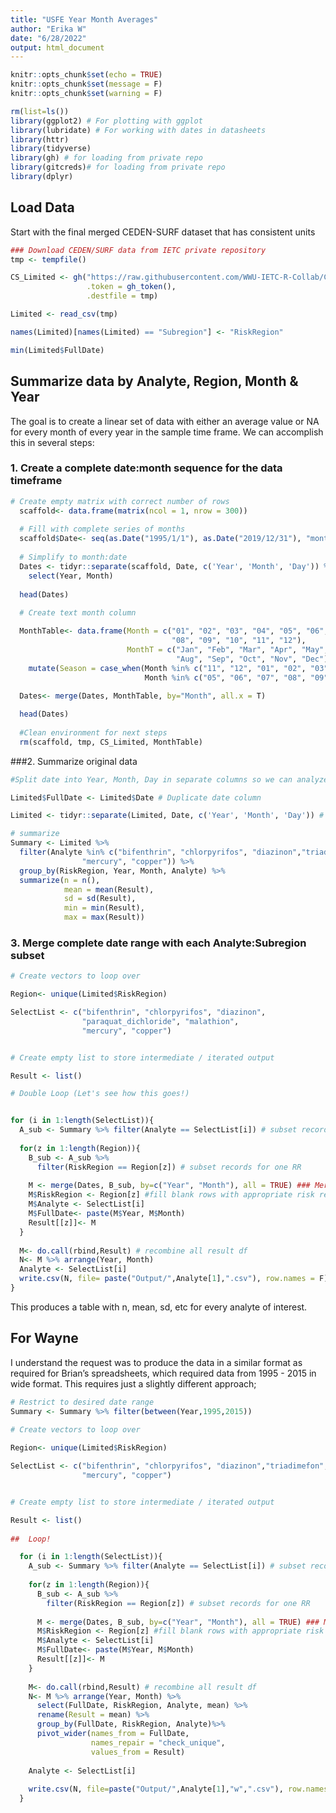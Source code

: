 ```yaml
---
title: "USFE Year Month Averages"
author: "Erika W"
date: "6/28/2022"
output: html_document
---
```


```r
knitr::opts_chunk$set(echo = TRUE)
knitr::opts_chunk$set(message = F)
knitr::opts_chunk$set(warning = F)
```

```r
rm(list=ls())
library(ggplot2) # For plotting with ggplot
library(lubridate) # For working with dates in datasheets
library(httr)
library(tidyverse)
library(gh) # for loading from private repo
library(gitcreds)# for loading from private repo
library(dplyr)
```

## Load Data

Start with the final merged CEDEN-SURF dataset that has consistent units

```r

### Download CEDEN/SURF data from IETC private repository
tmp <- tempfile()

CS_Limited <- gh("https://raw.githubusercontent.com/WWU-IETC-R-Collab/CEDENSURF-mod/30YRS_OrigRR/Data/Output/CEDENSURF_Limited_FixedUnits.csv",
                 .token = gh_token(),
                 .destfile = tmp)

Limited <- read_csv(tmp)

names(Limited)[names(Limited) == "Subregion"] <- "RiskRegion"

min(Limited$FullDate)
```

## Summarize data by Analyte, Region, Month & Year

The goal is to create a linear set of data with either an average value or NA for every month of every year in the sample time frame. 
We can accomplish this in several steps:

### 1. Create a complete date:month sequence for the data timeframe

```r
# Create empty matrix with correct number of rows
  scaffold<- data.frame(matrix(ncol = 1, nrow = 300))
  
  # Fill with complete series of months
  scaffold$Date<- seq(as.Date("1995/1/1"), as.Date("2019/12/31"), "months")
  
  # Simplify to month:date
  Dates <- tidyr::separate(scaffold, Date, c('Year', 'Month', 'Day')) %>%
    select(Year, Month)
  
  head(Dates)
  
  # Create text month column

  MonthTable<- data.frame(Month = c("01", "02", "03", "04", "05", "06", "07", 
                                    "08", "09", "10", "11", "12"),
                          MonthT = c("Jan", "Feb", "Mar", "Apr", "May", "Jun", "Jul", 
                                     "Aug", "Sep", "Oct", "Nov", "Dec")) %>%
    mutate(Season = case_when(Month %in% c("11", "12", "01", "02", "03", "04") ~ 'Wet', 
                              Month %in% c("05", "06", "07", "08", "09", "10") ~ 'Dry'))
  
  Dates<- merge(Dates, MonthTable, by="Month", all.x = T)

  head(Dates)
  
  #Clean environment for next steps
  rm(scaffold, tmp, CS_Limited, MonthTable)
```

###2. Summarize original data

```r
#Split date into Year, Month, Day in separate columns so we can analyze by month 

Limited$FullDate <- Limited$Date # Duplicate date column

Limited <- tidyr::separate(Limited, Date, c('Year', 'Month', 'Day')) # Split original date column by Year, Month, and Day

# summarize
Summary <- Limited %>% 
  filter(Analyte %in% c("bifenthrin", "chlorpyrifos", "diazinon","triadimefon", "myclobutanil",            "paraquat_dichloride", "malathion", 
                "mercury", "copper")) %>%
  group_by(RiskRegion, Year, Month, Analyte) %>%
  summarize(n = n(),
            mean = mean(Result),
            sd = sd(Result),
            min = min(Result),
            max = max(Result))
```

### 3. Merge complete date range with each Analyte:Subregion subset

```r

# Create vectors to loop over

Region<- unique(Limited$RiskRegion)

SelectList <- c("bifenthrin", "chlorpyrifos", "diazinon",
                "paraquat_dichloride", "malathion", 
                "mercury", "copper")


# Create empty list to store intermediate / iterated output

Result <- list()

# Double Loop (Let's see how this goes!)


for (i in 1:length(SelectList)){
  A_sub <- Summary %>% filter(Analyte == SelectList[i]) # subset records for one Analyte
  
  for(z in 1:length(Region)){
    B_sub <- A_sub %>% 
      filter(RiskRegion == Region[z]) # subset records for one RR
    
    M <- merge(Dates, B_sub, by=c("Year", "Month"), all = TRUE) ### Merge so that retains date rows that have no matching data in sampling records
    M$RiskRegion <- Region[z] #fill blank rows with appropriate risk region
    M$Analyte <- SelectList[i]
    M$FullDate<- paste(M$Year, M$Month)
    Result[[z]]<- M
  }
  
  M<- do.call(rbind,Result) # recombine all result df 
  N<- M %>% arrange(Year, Month)
  Analyte <- SelectList[i]
  write.csv(N, file= paste("Output/",Analyte[1],".csv"), row.names = F)
}


```

This produces a table with n, mean, sd, etc for every analyte of interest. 

## For Wayne

I understand the request was to produce the data in a similar format as required for Brian's spreadsheets, which required data from 1995 - 2015 in wide format. This requires just a slightly different approach;

```r

# Restrict to desired date range
Summary <- Summary %>% filter(between(Year,1995,2015))
     
# Create vectors to loop over

Region<- unique(Limited$RiskRegion)

SelectList <- c("bifenthrin", "chlorpyrifos", "diazinon","triadimefon", "myclobutanil",            "paraquat_dichloride", "malathion", 
                "mercury", "copper")


# Create empty list to store intermediate / iterated output

Result <- list()
  
##  Loop!

  for (i in 1:length(SelectList)){
    A_sub <- Summary %>% filter(Analyte == SelectList[i]) # subset records for one Analyte
    
    for(z in 1:length(Region)){
      B_sub <- A_sub %>% 
        filter(RiskRegion == Region[z]) # subset records for one RR
      
      M <- merge(Dates, B_sub, by=c("Year", "Month"), all = TRUE) ### Merge so that retains date rows that have no matching data in sampling records
      M$RiskRegion <- Region[z] #fill blank rows with appropriate risk region
      M$Analyte <- SelectList[i]
      M$FullDate<- paste(M$Year, M$Month)
      Result[[z]]<- M
    }
    
    M<- do.call(rbind,Result) # recombine all result df 
    N<- M %>% arrange(Year, Month) %>% 
      select(FullDate, RiskRegion, Analyte, mean) %>%
      rename(Result = mean) %>%
      group_by(FullDate, RiskRegion, Analyte)%>%
      pivot_wider(names_from = FullDate,
                  names_repair = "check_unique",
                  values_from = Result)
    
    Analyte <- SelectList[i]
    
    write.csv(N, file=paste("Output/",Analyte[1],"w",".csv"), row.names = F)
  }
```

